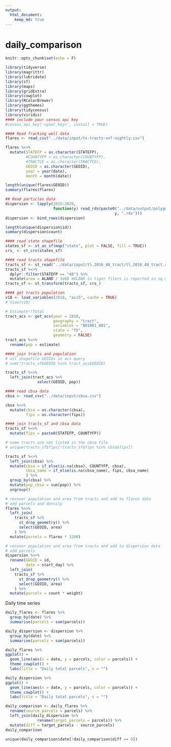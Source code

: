 ```yaml
---
output: 
  html_document:
    keep_md: true
---
```


# daily_comparison

```r
knitr::opts_chunk$set(echo = F)
```

```r
library(tidyverse)
library(magrittr)
library(lubridate)
library(sf)
library(maps)
library(gridExtra)
library(cowplot)
library(RColorBrewer)
library(ggthemes)
library(tidycensus)
library(viridis)
#### include your census api key
#census_api_key('<your_key>', install = TRUE)
```

```r
#### Read fracking well data
flares <- read_csv("../data/input/tx-tracts-vnf-nightly.csv")

flares %<>%
  mutate(STATEFP = as.character(STATEFP), 
         #COUNTYFP = as.character(COUNTYFP), 
         #TRACTCE = as.character(TRACTCE),
         GEOID = as.character(GEOID), 
         year = year(date), 
         month = month(date))

length(unique(flares$GEOID))
summary(flares$flares)
```

```r
## Read particles data
dispersion <- lapply(2015:2020, 
                     function(y) read_rds(paste0("../data/output/polygon_parcels_", 
                                                y, ".rds")))
dispersion <- bind_rows(dispersion)

length(unique(dispersion$id))
summary(dispersion$count)
```

```r
#### read state shapefile
states_sf <- st_as_sf(map("state", plot = FALSE, fill = TRUE))
crs_ <- st_crs(states_sf)
```

<!-- ```{python} -->
<!-- import wget -->
<!-- from zipfile import ZipFile -->
<!-- import os -->

<!-- url = 'https://www2.census.gov/geo/tiger/TIGER2016/TRACT/tl_2016_48_tract.zip' -->
<!-- wget.download(url, os.path.expanduser('~/tmp')) -->
<!-- file_name = os.path.expanduser('~/tmp/tl_2016_48_tract.zip') -->
<!-- ZipFile(file_name, 'r').extractall(os.path.expanduser('~/tmp/tl_2016_48_tract/')) -->
<!-- os.system("ls ~/tmp/tl_2016_48_tract/") -->
<!-- ``` -->

```r
#### read tracts shapefile
tracts_sf <- st_read("../data/input/tl_2016_48_tract/tl_2016_48_tract.shp")
tracts_sf %<>% 
  dplyr::filter(STATEFP == "48") %>% 
  mutate(area = ALAND / 1e6) #ALAND in tiger filers is reported in sq meters
tracts_sf <- st_transform(tracts_sf, crs_)
```

```r
#### get tracts population
v18 <- load_variables(2018, "acs5", cache = TRUE)
# View(v18)

# Estimate!!Total
tract_acs <- get_acs(year = 2018,
                     geography = "tract",
                     variables = "B01001_001",
                     state = "TX",
                     geometry = FALSE)
tract_acs %<>% 
  rename(pop = estimate)
```

```r
#### join tracts and population
# all shapefile GEOIDs in acs query
# sum(!tracts_sf$GEOID %in% tract_acs$GEOID) 

tracts_sf %<>% 
  left_join(tract_acs %>% 
              select(GEOID, pop))
```

```r
#### read cbsa data
cbsa <- read_csv("../data/input/cbsa.csv")

cbsa %<>% 
  mutate(cbsa = as.character(cbsa), 
         fips = as.character(fips))
```

```r
#### join tracts_sf and cbsa data
tracts_sf %<>% 
  mutate(fips = paste0(STATEFP, COUNTYFP))

# some tracts are not listed in the cbsa file
# unique(tracts_sf$fips[!tracts_sf$fips %in% cbsa$fips])

tracts_sf %<>% 
  left_join(cbsa) %>% 
  mutate(cbsa = if_else(is.na(cbsa), COUNTYFP, cbsa), 
         cbsa_name = if_else(is.na(cbsa_name), fips, cbsa_name)
         ) %>% 
  group_by(cbsa) %>% 
  mutate(pop_cbsa = sum(pop)) %>% 
  ungroup()
```

```r
# recover population and area from tracts and add to flares data
# add parcels and density
flares %<>% 
  left_join(
    tracts_sf %>% 
      st_drop_geometry() %>% 
      select(GEOID, area)
    ) %>% 
  mutate(parcels = flares * 1200)
```

```r
# recover population and area from tracts and add to dispersion data
# add parcels
dispersion %<>% 
  rename(GEOID = id, 
         date = start_day) %>% 
  left_join(
    tracts_sf %>% 
      st_drop_geometry() %>% 
      select(GEOID, area)
    ) %>% 
  mutate(parcels = count * weight) 
```

Daily time series

```r
daily_flares <- flares %>% 
  group_by(date) %>% 
  summarise(parcels = sum(parcels))

daily_dispersion <- dispersion %>% 
  group_by(date) %>% 
  summarise(parcels = sum(parcels))
```


```r
daily_flares %>% 
ggplot() + 
  geom_line(aes(x = date, y = parcels, color = parcels)) +
  theme_cowplot() + 
  labs(title = "Daily total parcels", x = "")
```

```r
daily_dispersion %>% 
ggplot() + 
  geom_line(aes(x = date, y = parcels, color = parcels)) +
  theme_cowplot() + 
  labs(title = "Daily total parcels", x = "")
```

```r
daily_comparison <- daily_flares %>% 
  rename(source_parcels = parcels) %>%  
  left_join(daily_dispersion %>% 
              rename(target_parcels = parcels)) %>% 
  mutate(diff = target_parcels - source_parcels)
daily_comparison
```

```r
unique(daily_comparison$date[!daily_comparison$diff == 0])
```
